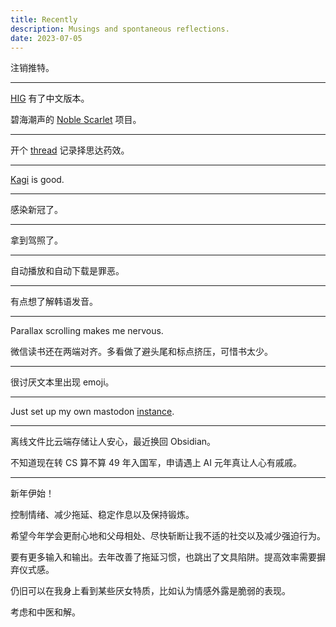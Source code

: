 ```yaml
---
title: Recently
description: Musings and spontaneous reflections.
date: 2023-07-05
---
```


<Date date="2023-07-05" />

注销推特。

---

<Date date="2023-06-15" />

[HIG](https://developer.apple.com/cn/design/human-interface-guidelines) 有了中文版本。

碧海潮声的 [Noble Scarlet](https://bbs.pcbeta.com/viewthread-1960120-1-1.html) 项目。

---

<Date date="2023-05-30" />

开个 [thread](https://me.not.cy/@me/110473213069921349) 记录择思达药效。

---

<Date date="2023-05-24" />

[Kagi](https://kagi.com/) is good.

---

<Date date="2023-05-10" />

感染新冠了。

---

<Date date="2023-04-20" />

拿到驾照了。

---

<Date date="2023-02-23" />

自动播放和自动下载是罪恶。

---

<Date date="2023-02-17" />

有点想了解韩语发音。

---

<Date date="2023-02-13" />

Parallax scrolling makes me nervous.

微信读书还在两端对齐。多看做了避头尾和标点挤压，可惜书太少。

---

<Date date="2023-02-03" />

很讨厌文本里出现 emoji。

---

<Date date="2023-01-28" />

Just set up my own mastodon [instance](https://me.not.cy).

---

<Date date="2023-01-12" />

离线文件比云端存储让人安心，最近换回 Obsidian。

不知道现在转 CS 算不算 49 年入国军，申请遇上 AI 元年真让人心有戚戚。

---

<Date date="2023-01-01" />

新年伊始！

控制情绪、减少拖延、稳定作息以及保持锻炼。

希望今年学会更耐心地和父母相处、尽快斩断让我不适的社交以及减少强迫行为。

要有更多输入和输出。去年改善了拖延习惯，也跳出了文具陷阱。提高效率需要摒弃仪式感。

仍旧可以在我身上看到某些厌女特质，比如认为情感外露是脆弱的表现。

考虑和中医和解。
